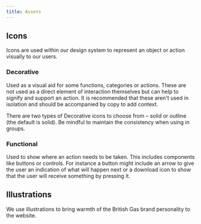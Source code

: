 ```yaml
---
title: Assets
---
```



## Icons

Icons are used within our design system to represent an object or action visually to our users.

### Decorative

Used as a visual aid for some functions, categories or actions. These are not used as a direct element of interaction themselves but can help to signify and support an action. It is recommended that these aren't used in isolation and should be accompanied by copy to add context.

There are two types of Decorative icons to choose from – solid or outline (the default is solid). Be mindful to maintain the consistency when using in groups.

### Functional

Used to show where an action needs to be taken. This includes components like buttons or controls. For instance a button might include an arrow to give the user an indication of what will happen next or a download icon to show that the user will receive something by pressing it.

<BGIcons />

## Illustrations

We use illustrations to bring warmth of the British Gas brand personality to the website.

<BGIllustrations />
